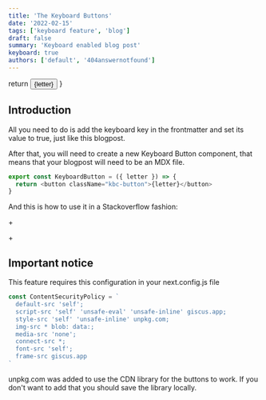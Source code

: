 ```yaml
---
title: 'The Keyboard Buttons'
date: '2022-02-15'
tags: ['keyboard feature', 'blog']
draft: false
summary: 'Keyboard enabled blog post'
keyboard: true
authors: ['default', '404answernotfound']
---
```


  return <button className="kbc-button">{letter}</button>
}

## Introduction

All you need to do is add the keyboard key in the frontmatter and set its value to true, just like this blogpost.

After that, you will need to create a new Keyboard Button component, that means that your blogpost will need to be an MDX file.

```javascript
export const KeyboardButton = ({ letter }) => {
  return <button className="kbc-button">{letter}</button>
}
```

And this is how to use it in a Stackoverflow fashion:

<KeyboardButton letter="CMD"></KeyboardButton> + <KeyboardButton letter="C"></KeyboardButton>

<KeyboardButton letter="CMD"></KeyboardButton> + <KeyboardButton letter="V"></KeyboardButton>

## Important notice

This feature requires this configuration in your next.config.js file

```javascript
const ContentSecurityPolicy = `
  default-src 'self';
  script-src 'self' 'unsafe-eval' 'unsafe-inline' giscus.app;
  style-src 'self' 'unsafe-inline' unpkg.com;
  img-src * blob: data:;
  media-src 'none';
  connect-src *;
  font-src 'self';
  frame-src giscus.app
`
```

unpkg.com was added to use the CDN library for the buttons to work. If you don't want to add that you should save the library locally.
